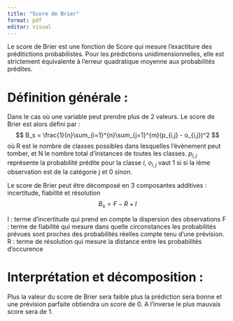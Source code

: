 ```yaml
---
title: "Score de Brier"
format: pdf
editor: visual
---
```


Le score de Brier est une fonction de Score qui mesure l'exactiture des préditictions probabilistes. 
Pour les prédictions unidimensionnelles, elle est strictement équivalente à l'erreur quadratique moyenne aux probabilités prédites. 

# Définition générale : 

Dans le cas où une variable peut prendre plus de 2 valeurs. 
Le score de Brier est alors défini par : 
$$
B_s = \frac{1}{n}\sum_{i=1}^{n}\sum_{j=1}^{m}(p_{i,j} - o_{i,j})^2
$$
où R est le nombre de classes possibles dans lesquelles l'évènement peut tomber, et N le nombre total d'instances de toutes les classes.
$p_{i,j}$ représente la probabilité prédite pour la classe $i$, $o_{i,j}$ vaut 1 si si la ième observation est de la catégorie j et 0 sinon. 

Le score de Brier peut être décomposé en 3 composantes additives : incertitude, fiabilité et résolution 
$$
B_s = F - R + I 
$$

I : terme d'incertitude qui prend en compte la dispersion des observations 
F : terme de fiabilité qui mesure dans quelle circonstances les probabilités prévues sont proches des probabilités réelles compte tenu d'une prévision.
R : terme de résolution qui mesure la distance entre les probabilités d'occurence 

# Interprétation et décomposition : 

Plus la valeur du score de Brier sera faible plus la prédiction sera bonne et une prévision parfaite obtiendra un score de 0. A l'inverse le plus mauvais score sera de 1. 


